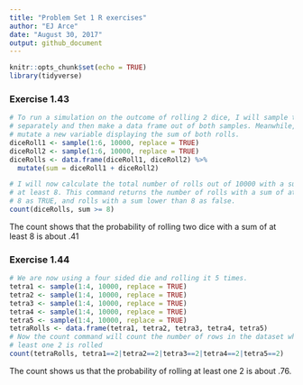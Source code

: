 ```yaml
---
title: "Problem Set 1 R exercises"
author: "EJ Arce"
date: "August 30, 2017"
output: github_document
---
```


```r
knitr::opts_chunk$set(echo = TRUE)
library(tidyverse)
```

### Exercise 1.43

```r
# To run a simulation on the outcome of rolling 2 dice, I will sample two dice
# separately and then make a data frame out of both samples. Meanwhile, I will
# mutate a new variable displaying the sum of both rolls.
diceRoll1 <- sample(1:6, 10000, replace = TRUE)
diceRoll2 <- sample(1:6, 10000, replace = TRUE)
diceRolls <- data.frame(diceRoll1, diceRoll2) %>%
  mutate(sum = diceRoll1 + diceRoll2)

# I will now calculate the total number of rolls out of 10000 with a sum of 
# at least 8. This command returns the number of rolls with a sum of at least
# 8 as TRUE, and rolls with a sum lower than 8 as false.
count(diceRolls, sum >= 8)
```

The count shows that the probability of rolling two dice with a sum of at least 8 is about .41

### Exercise 1.44

```r
# We are now using a four sided die and rolling it 5 times.
tetra1 <- sample(1:4, 10000, replace = TRUE)
tetra2 <- sample(1:4, 10000, replace = TRUE)
tetra3 <- sample(1:4, 10000, replace = TRUE)
tetra4 <- sample(1:4, 10000, replace = TRUE)
tetra5 <- sample(1:4, 10000, replace = TRUE)
tetraRolls <- data.frame(tetra1, tetra2, tetra3, tetra4, tetra5)
# Now the count command will count the number of rows in the dataset where at
# least one 2 is rolled
count(tetraRolls, tetra1==2|tetra2==2|tetra3==2|tetra4==2|tetra5==2)
```

The count shows us that the probability of rolling at least one 2 is about .76.